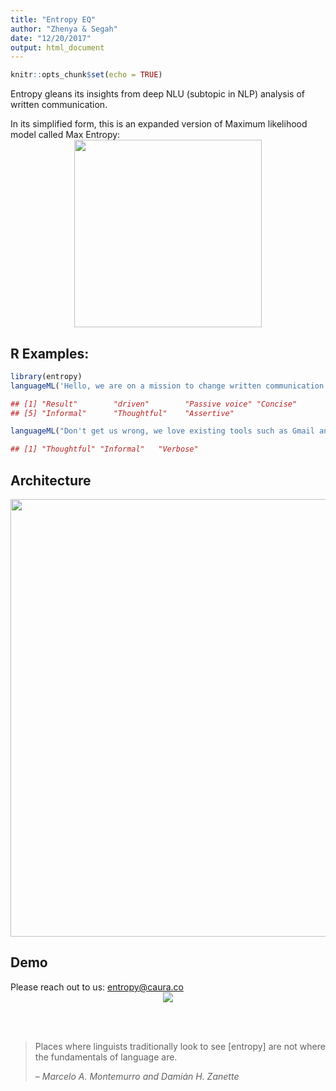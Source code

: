 ```yaml
---
title: "Entropy EQ"
author: "Zhenya & Segah"
date: "12/20/2017"
output: html_document
---
```


```r
knitr::opts_chunk$set(echo = TRUE)
```

Entropy gleans its insights from deep NLU (subtopic in NLP) analysis of written communication.

In its simplified form, this is an expanded version of Maximum likelihood model called Max Entropy:<br/>
<center><img width="300" src="https://user-images.githubusercontent.com/1756903/32816722-17b7e470-c96f-11e7-8225-9ee0e0882343.png"></center>

## R Examples:
```r
library(entropy)
languageML('Hello, we are on a mission to change written communication.')
```

```r
## [1] "Result"        "driven"        "Passive voice" "Concise"
## [5] "Informal"      "Thoughtful"    "Assertive"
```

```r
languageML("Don't get us wrong, we love existing tools such as Gmail and Slack. Yet, we believe that our communication is poor (Emojis - come on...). We are capable of much more!")
```

```r
## [1] "Thoughtful" "Informal"   "Verbose"
```

## Architecture

<img width="700" src="images/entropy architecture.svg">

## Demo

Please reach out to us: [entropy@caura.co](mailto:entropy@caura.co)
<center>[![](entropy.gif)](mailto:entropy@caura.co?subject=demo)</center>

<br>
<br>

> Places where linguists traditionally look to see [entropy] are not where the fundamentals of language are.
>
> -- <cite>Marcelo A. Montemurro and Damián H. Zanette</cite>
